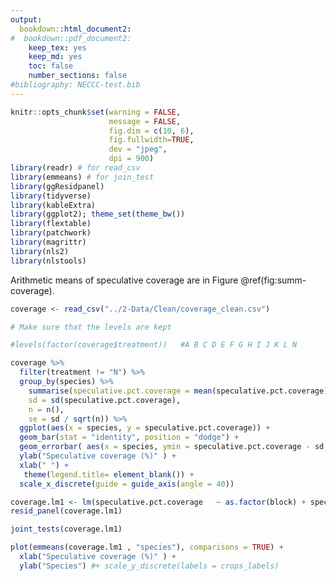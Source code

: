 ```yaml
---
output: 
  bookdown::html_document2: 
#  bookdown::pdf_document2:
    keep_tex: yes
    keep_md: yes
    toc: false
    number_sections: false
#bibliography: NECCC-test.bib
---
```



```r
knitr::opts_chunk$set(warning = FALSE, 
                      message = FALSE, 
                      fig.dim = c(10, 6), 
                      fig.fullwidth=TRUE, 
                      dev = "jpeg",
                      dpi = 900)
library(readr) # for read_csv
library(emmeans) # for join_test
library(ggResidpanel)
library(tidyverse)
library(kableExtra)
library(ggplot2); theme_set(theme_bw())
library(flextable)
library(patchwork)
library(magrittr)
library(nls2)
library(nlstools)
```


Arithmetic means of speculative coverage are in Figure \@ref(fig:summ-coverage).  
```r
coverage <- read_csv("../2-Data/Clean/coverage_clean.csv")

# Make sure that the levels are kept  

#levels(factor(coverage$treatment))   #A B C D E F G H I J K L N

coverage %>%
  filter(treatment != "N") %>%
  group_by(species) %>%
    summarise(speculative.pct.coverage = mean(speculative.pct.coverage),
    sd = sd(speculative.pct.coverage),
    n = n(),
    se = sd / sqrt(n)) %>%
  ggplot(aes(x = species, y = speculative.pct.coverage)) +
  geom_bar(stat = "identity", position = "dodge") + 
  geom_errorbar( aes(x = species, ymin = speculative.pct.coverage - sd, ymax = speculative.pct.coverage + sd), width=0.4, colour="black", alpha=0.9, size=1) + 
  ylab("Speculative coverage (%)" ) +
  xlab(" ") + 
   theme(legend.title= element_blank()) + 
  scale_x_discrete(guide = guide_axis(angle = 40)) 
```
```r
coverage.lm1 <- lm(speculative.pct.coverage   ~ as.factor(block) + species , data = coverage)
resid_panel(coverage.lm1)

joint_tests(coverage.lm1)
```

```r
plot(emmeans(coverage.lm1 , "species"), comparisons = TRUE) + 
  xlab("Speculative coverage (%)" ) +
  ylab("Species") #+ scale_y_discrete(labels = crops_labels)
```
